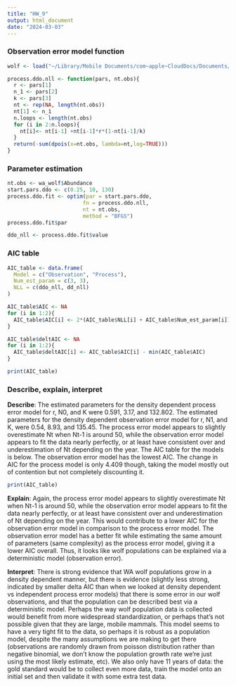 ```yaml
---
title: "HW_9"
output: html_document
date: "2024-03-03"
---
```


### Observation error model function

```r
wolf <- load("~/Library/Mobile Documents/com~apple~CloudDocs/Documents/QSCI-454/wa_wolf.rda")

process.ddo.nll <- function(pars, nt.obs){
  r <- pars[1]
  n_1 <- pars[2]
  k <- pars[3]
  nt <- rep(NA, length(nt.obs))
  nt[1] <- n_1
  n.loops <- length(nt.obs)
  for (i in 2:n.loops){
    nt[i]<- nt[i-1] +nt[i-1]*r*(1-nt[i-1]/k)
  }
  return(-sum(dpois(x=nt.obs, lambda=nt,log=TRUE)))
}

```

### Parameter estimation

```r
nt.obs <- wa_wolf$Abundance
start.pars.ddo <- c(0.25, 10, 130)
process.ddo.fit <- optim(par = start.pars.ddo,
                        fn = process.ddo.nll,
                        nt = nt.obs,
                        method = "BFGS")
process.ddo.fit$par

ddo_nll <- process.ddo.fit$value

```

### AIC table

```r
AIC_table <- data.frame(
  Model = c("Observation", "Process"),
  Num_est_param = c(3, 3),
  NLL = c(ddo_nll, dd_nll)
)

AIC_table$AIC <- NA
for (i in 1:2){
  AIC_table$AIC[i] <- 2*(AIC_table$NLL[i] + AIC_table$Num_est_param[i])
}

AIC_table$deltAIC <- NA
for (i in 1:2){
  AIC_table$deltAIC[i] <- AIC_table$AIC[i] - min(AIC_table$AIC)
}

print(AIC_table)
```

### Describe, explain, interpret

**Describe**: The estimated parameters for the density dependent process error model for r, N0, and K were 0.591, 3.17, and 132.802. The estimated parameters for the density dependent observation error model for r, N1, and K, were 0.54, 8.93, and 135.45. The process error model appears to slightly overestimate Nt when Nt-1 is around 50, while the observation error model appears to fit the data nearly perfectly, or at least have consistent over and underestimation of Nt depending on the year. The AIC table for the models is below. The observation error model has the lowest AIC. The change in AIC for the process model is only 4.409 though, taking the model mostly out of contention but not completely discounting it.

```r
print(AIC_table)
```

**Explain**: Again, the process error model appears to slightly overestimate Nt when Nt-1 is around 50, while the observation error model appears to fit the data nearly perfectly, or at least have consistent over and underestimation of Nt depending on the year. This would contribute to a lower AIC for the observation error model in comparison to the process error model. The observation error model has a better fit while estimating the same amount of parameters (same complexity) as the process error model, giving it a lower AIC overall. Thus, it looks like wolf populations can be explained via a deterministic model (observation error).

**Interpret**: There is strong evidence that WA wolf populations grow in a density dependent manner, but there is evidence (slightly less strong, indicated by smaller delta AIC than when we looked at density dependent vs independent process error models) that there is some error in our wolf observations, and that the population can be described best via a deterministic model. Perhaps the way wolf population data is collected would benefit from more widespread standardization, or perhaps that's not possible given that they are large, mobile mammals. This model seems to have a very tight fit to the data, so perhaps it is robust as a population model, despite the many assumptions we are making to get there (observations are randomly drawn from poisson distribution rather than negative binomial, we don't know the population growth rate we're just using the most likely estimate, etc). We also only have 11 years of data: the gold standard would be to collect even more data, train the model onto an initial set and then validate it with some extra test data.

